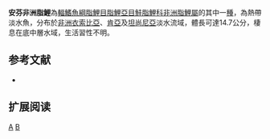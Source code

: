 {{Speciesbox 
| genus = Brycinus 
| species = affinis
| status = LC
| status_system = IUCN3.1
| authority =  [[Günther|Günther]], 1894
| synonyms = *''Alestes affinis''<br /><small>Günther, 1894</small>
}}
'''安芬非洲脂鯉'''為[[輻鰭魚綱|輻鰭魚綱]][[脂鯉目|脂鯉目]][[脂鯉亞目|脂鯉亞目]][[鮭脂鯉科|鮭脂鯉科]][[非洲脂鯉屬|非洲脂鯉屬]]的其中一[[種|種]]，為熱帶淡水魚，分布於[[非洲|非洲]][[衣索比亞|衣索比亞]]、[[肯亞|肯亞]]及[[坦尚尼亞|坦尚尼亞]]淡水流域，體長可達14.7公分，棲息在底中層水域，生活習性不明。

==参考文献==
{{refbegin}}
*{{FishBase_species|genus=Brycinus|species=affinis|year=2014|month=1}}
{{refend}}

== 扩展阅读 ==
{{refbegin}}
{{wikispecies-inline|Brycinus affinis|安芬非洲脂鯉}}
{{refend}}

{{Taxonbar|from=Q5413358}}

[[Category:非洲脂鯉屬|A]]
[[Category:1894年描述的鱼类|B]]

{{魚類小作品}}